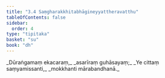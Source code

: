 ```yaml
---
title: "3.4 Saṃgharakkhitabhāgineyyattheravatthu"
tableOfContents: false
sidebar:
  order: 4
type: "tipitaka"
basket: "su"
book: "dh"
---
```



<DynamicBreadcrumb />

<Division number="37" book="dh" bookNo="18" page="18">

<Paragraph number="40" type="verses" book="dh">
_Dūraṅgamaṃ ekacaraṃ,_  
_asarīraṃ guhāsayaṃ;_  
_Ye cittaṃ saṃyamissanti,_  
_mokkhanti mārabandhanā._
</Paragraph>
</Division>